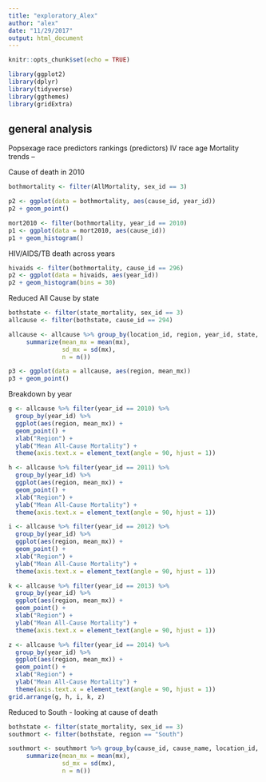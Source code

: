 ```yaml
---
title: "exploratory_Alex"
author: "alex"
date: "11/29/2017"
output: html_document
---
```


```r
knitr::opts_chunk$set(echo = TRUE)
```

```r
library(ggplot2)
library(dplyr)
library(tidyverse)
library(ggthemes)
library(gridExtra)
```

## general analysis

Popsexage
race
predictors 
rankings (predictors)
IV race age 
Mortality trends -- 

Cause of death in 2010
```r
bothmortality <- filter(AllMortality, sex_id == 3) 

p2 <- ggplot(data = bothmortality, aes(cause_id, year_id)) 
p2 + geom_point()

mort2010 <- filter(bothmortality, year_id == 2010)
p1 <- ggplot(data = mort2010, aes(cause_id))
p1 + geom_histogram()
```

HIV/AIDS/TB death across years

```r
hivaids <- filter(bothmortality, cause_id == 296)
p2 <- ggplot(data = hivaids, aes(year_id)) 
p2 + geom_histogram(bins = 30)
```

Reduced All Cause by state
```r
bothstate <- filter(state_mortality, sex_id == 3)
allcause <- filter(bothstate, cause_id == 294)

allcause <- allcause %>% group_by(location_id, region, year_id, state, abb) %>%
     summarize(mean_mx = mean(mx),
               sd_mx = sd(mx),
               n = n()) 

p3 <- ggplot(data = allcause, aes(region, mean_mx)) 
p3 + geom_point()
```

Breakdown by year
```r
g <- allcause %>% filter(year_id == 2010) %>%
  group_by(year_id) %>%
  ggplot(aes(region, mean_mx)) + 
  geom_point() +
  xlab("Region") +
  ylab("Mean All-Cause Mortality") +
  theme(axis.text.x = element_text(angle = 90, hjust = 1))

h <- allcause %>% filter(year_id == 2011) %>%
  group_by(year_id) %>%
  ggplot(aes(region, mean_mx)) + 
  geom_point() +
  xlab("Region") +
  ylab("Mean All-Cause Mortality") +
  theme(axis.text.x = element_text(angle = 90, hjust = 1)) 

i <- allcause %>% filter(year_id == 2012) %>%
  group_by(year_id) %>%
  ggplot(aes(region, mean_mx)) + 
  geom_point() +
  xlab("Region") +
  ylab("Mean All-Cause Mortality") +
  theme(axis.text.x = element_text(angle = 90, hjust = 1))

k <- allcause %>% filter(year_id == 2013) %>%
  group_by(year_id) %>%
  ggplot(aes(region, mean_mx)) + 
  geom_point() +
  xlab("Region") +
  ylab("Mean All-Cause Mortality") +
  theme(axis.text.x = element_text(angle = 90, hjust = 1))

z <- allcause %>% filter(year_id == 2014) %>%
  group_by(year_id) %>%
  ggplot(aes(region, mean_mx)) + 
  geom_point() +
  xlab("Region") +
  ylab("Mean All-Cause Mortality") +
  theme(axis.text.x = element_text(angle = 90, hjust = 1))
grid.arrange(g, h, i, k, z)
```

Reduced to South - looking at cause of death
```r
bothstate <- filter(state_mortality, sex_id == 3)
southmort <- filter(bothstate, region == "South")

southmort <- southmort %>% group_by(cause_id, cause_name, location_id, region, year_id, state, abb) %>%
     summarize(mean_mx = mean(mx),
               sd_mx = sd(mx),
               n = n()) 
```



```r

```


